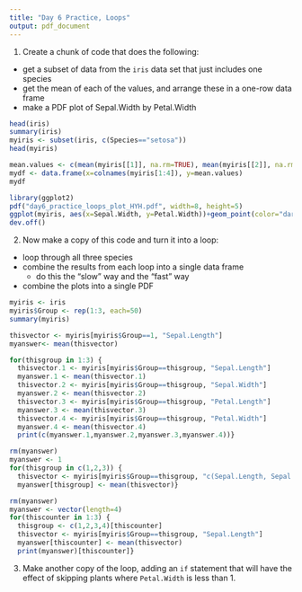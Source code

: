 ```yaml
---
title: "Day 6 Practice, Loops"
output: pdf_document
---
```


1. Create a chunk of code that does the following:
  - get a subset of data from the `iris` data set that just includes one species
  - get the mean of each of the values, and arrange these in a one-row data frame
  - make a PDF plot of Sepal.Width by Petal.Width

```r
head(iris)
summary(iris)
myiris <- subset(iris, c(Species=="setosa"))
head(myiris)

mean.values <- c(mean(myiris[[1]], na.rm=TRUE), mean(myiris[[2]], na.rm=TRUE), mean(myiris[[3]], na.rm=TRUE), mean(myiris[[4]], na.rm=TRUE))
mydf <- data.frame(x=colnames(myiris[1:4]), y=mean.values)
mydf

library(ggplot2)
pdf("day6_practice_loops_plot_HYH.pdf", width=8, height=5)
ggplot(myiris, aes(x=Sepal.Width, y=Petal.Width))+geom_point(color="darkblue", size=3)+theme_minimal()
dev.off()
```

2. Now make a copy of this code and turn it into a loop:
  - loop through all three species
  - combine the results from each loop into a single data frame
    - do this the "slow" way and the "fast" way
  - combine the plots into a single PDF

```r
myiris <- iris
myiris$Group <- rep(1:3, each=50)
summary(myiris)

thisvector <- myiris[myiris$Group==1, "Sepal.Length"]
myanswer<- mean(thisvector)

for(thisgroup in 1:3) {
  thisvector.1 <- myiris[myiris$Group==thisgroup, "Sepal.Length"]
  myanswer.1 <- mean(thisvector.1)
  thisvector.2 <- myiris[myiris$Group==thisgroup, "Sepal.Width"]
  myanswer.2 <- mean(thisvector.2)
  thisvector.3 <- myiris[myiris$Group==thisgroup, "Petal.Length"]
  myanswer.3 <- mean(thisvector.3)
  thisvector.4 <- myiris[myiris$Group==thisgroup, "Petal.Width"]
  myanswer.4 <- mean(thisvector.4)
  print(c(myanswer.1,myanswer.2,myanswer.3,myanswer.4))}

rm(myanswer)
myanswer <- 1
for(thisgroup in c(1,2,3)) {
  thisvector <- myiris[myiris$Group==thisgroup, "c(Sepal.Length, Sepal.Width)"]
  myanswer[thisgroup] <- mean(thisvector)}

rm(myanswer)
myanswer <- vector(length=4)
for(thiscounter in 1:3) {
  thisgroup <- c(1,2,3,4)[thiscounter]
  thisvector <- myiris[myiris$Group==thisgroup, "Sepal.Length"]
  myanswer[thiscounter] <- mean(thisvector)
  print(myanswer)[thiscounter]}


```

3. Make another copy of the loop, adding an `if` statement that will have the effect of skipping plants where `Petal.Width` is less than 1.